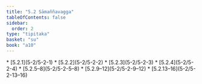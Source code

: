 ```yaml
---
title: "5.2 Sāmaññavagga"
tableOfContents: false
sidebar:
  order: 2
type: "tipitaka"
basket: "su"
book: "a10"
---
```



<DynamicBreadcrumb />



<TableOfContents book="a10" section="5.2">
* [5.2.1](5-2/5-2-1)
* [5.2.2](5-2/5-2-2)
* [5.2.3](5-2/5-2-3)
* [5.2.4](5-2/5-2-4)
* [5.2.5–8](5-2/5-2-5–8)
* [5.2.9–12](5-2/5-2-9–12)
* [5.2.13–16](5-2/5-2-13–16)
</TableOfContents>